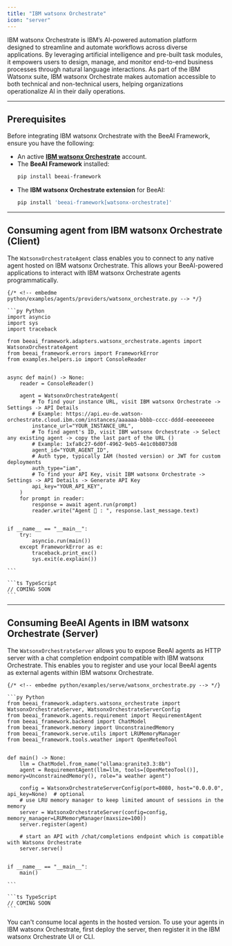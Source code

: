 ```yaml
---
title: "IBM watsonx Orchestrate"
icon: "server"
---
```


IBM watsonx Orchestrate is IBM’s AI-powered automation platform designed to streamline and automate workflows across diverse applications. By leveraging artificial intelligence and pre-built task modules, it empowers users to design, manage, and monitor end-to-end business processes through natural language interactions. As part of the IBM Watsonx suite, IBM watsonx Orchestrate makes automation accessible to both technical and non-technical users, helping organizations operationalize AI in their daily operations.

---

## Prerequisites

Before integrating IBM watsonx Orchestrate with the BeeAI Framework, ensure you have the following:

- An active **[IBM watsonx Orchestrate](https://www.ibm.com/products/watsonx-orchestrate)** account.
- The **BeeAI Framework** installed:
	```sh
    pip install beeai-framework
	```
- The **IBM watsonx Orchestrate extension** for BeeAI:
	```sh
    pip install 'beeai-framework[watsonx-orchestrate]'
	```

---

## Consuming agent from IBM watsonx Orchestrate (Client)

The `WatsonxOrchestrateAgent` class enables you to connect to any native agent hosted on IBM watsonx Orchestrate. This allows your BeeAI-powered applications to interact with IBM watsonx Orchestrate agents programmatically.

<CodeGroup>

	{/* <!-- embedme python/examples/agents/providers/watsonx_orchestrate.py --> */}

	```py Python
	import asyncio
	import sys
	import traceback
	
	from beeai_framework.adapters.watsonx_orchestrate.agents import WatsonxOrchestrateAgent
	from beeai_framework.errors import FrameworkError
	from examples.helpers.io import ConsoleReader
	
	
	async def main() -> None:
	    reader = ConsoleReader()
	
	    agent = WatsonxOrchestrateAgent(
	        # To find your instance URL, visit IBM watsonx Orchestrate -> Settings -> API Details
	        # Example: https://api.eu-de.watson-orchestrate.cloud.ibm.com/instances/aaaaaa-bbbb-cccc-dddd-eeeeeeeee
	        instance_url="YOUR_INSTANCE_URL",
	        # To find agent's ID, visit IBM watsonx Orchestrate -> Select any existing agent -> copy the last part of the URL ()
	        # Example: 1xfa8c27-6d0f-4962-9eb5-4e1c0b8073d8
	        agent_id="YOUR_AGENT_ID",
	        # Auth type, typically IAM (hosted version) or JWT for custom deployments
	        auth_type="iam",
	        # To find your API Key, visit IBM watsonx Orchestrate -> Settings -> API Details -> Generate API Key
	        api_key="YOUR_API_KEY",
	    )
	    for prompt in reader:
	        response = await agent.run(prompt)
	        reader.write("Agent 🤖 : ", response.last_message.text)
	
	
	if __name__ == "__main__":
	    try:
	        asyncio.run(main())
	    except FrameworkError as e:
	        traceback.print_exc()
	        sys.exit(e.explain())
	
	```

	```ts TypeScript
	// COMING SOON
	```
</CodeGroup>

---

## Consuming BeeAI Agents in IBM watsonx Orchestrate (Server)

The `WatsonxOrchestrateServer` allows you to expose BeeAI agents as HTTP server with a chat completion endpoint compatible with IBM watsonx Orchestrate.
This enables you to register and use your local BeeAI agents as external agents within IBM watsonx Orchestrate.

<CodeGroup>

	{/* <!-- embedme python/examples/serve/watsonx_orchestrate.py --> */}

	```py Python
	from beeai_framework.adapters.watsonx_orchestrate import WatsonxOrchestrateServer, WatsonxOrchestrateServerConfig
	from beeai_framework.agents.requirement import RequirementAgent
	from beeai_framework.backend import ChatModel
	from beeai_framework.memory import UnconstrainedMemory
	from beeai_framework.serve.utils import LRUMemoryManager
	from beeai_framework.tools.weather import OpenMeteoTool
	
	
	def main() -> None:
	    llm = ChatModel.from_name("ollama:granite3.3:8b")
	    agent = RequirementAgent(llm=llm, tools=[OpenMeteoTool()], memory=UnconstrainedMemory(), role="a weather agent")
	
	    config = WatsonxOrchestrateServerConfig(port=8080, host="0.0.0.0", api_key=None)  # optional
	    # use LRU memory manager to keep limited amount of sessions in the memory
	    server = WatsonxOrchestrateServer(config=config, memory_manager=LRUMemoryManager(maxsize=100))
	    server.register(agent)
	
	    # start an API with /chat/completions endpoint which is compatible with Watsonx Orchestrate
	    server.serve()
	
	
	if __name__ == "__main__":
	    main()
	
	```

	```ts TypeScript
	// COMING SOON
	```
</CodeGroup>

<Note>
	You can't consume local agents in the hosted version. To use your agents in IBM watsonx Orchestrate, first deploy the server, then register it in the IBM watsonx Orchestrate UI or CLI.
</Note>

